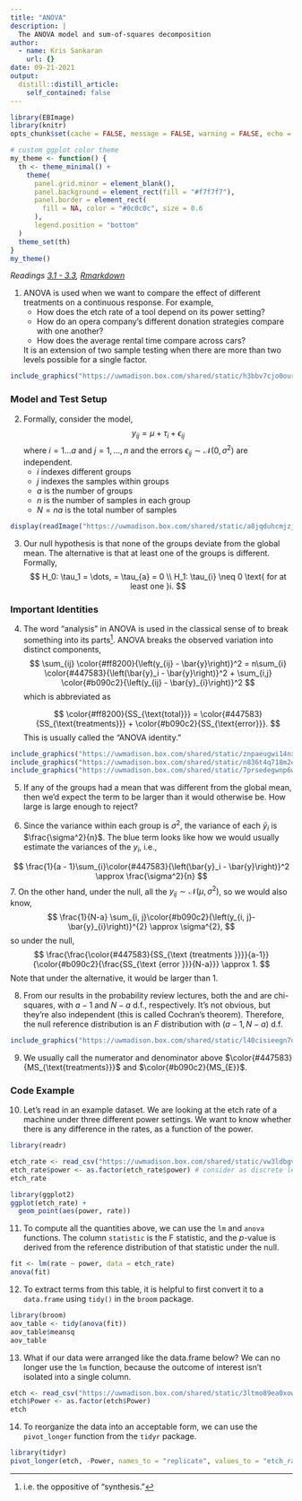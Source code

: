 ```yaml
---
title: "ANOVA"
description: |
  The ANOVA model and sum-of-squares decomposition
author:
  - name: Kris Sankaran
    url: {}
date: 09-21-2021
output:
  distill::distill_article:
    self_contained: false
---
```



```r
library(EBImage)
library(knitr)
opts_chunk$set(cache = FALSE, message = FALSE, warning = FALSE, echo = FALSE, fig.align = "center")

# custom ggplot color theme
my_theme <- function() {
  th <- theme_minimal() +
    theme(
      panel.grid.minor = element_blank(),
      panel.background = element_rect(fill = "#f7f7f7"),
      panel.border = element_rect(
        fill = NA, color = "#0c0c0c", size = 0.6
      ),
      legend.position = "bottom"
  )
  theme_set(th)
}
my_theme()
```

_Readings [3.1 - 3.3](https://www.wiley.com/en-us/Design+and+Analysis+of+Experiments%2C+10th+Edition-p-9781119492443#content-section), [Rmarkdown](https://github.com/krisrs1128/stat424_f21/blob/main/_posts/2021-08-03-week3-1/week3-1.Rmd)_


1. ANOVA is used when we want to compare the effect of different treatments on a
continuous response. For example,
    * How does the etch rate of a tool depend on its power setting?
    * How do an opera company’s different donation strategies compare with one
    another?
    * How does the average rental time compare across cars?
  
    It is an extension of two sample testing when there are more than two levels
  possible for a single factor.

```r
include_graphics("https://uwmadison.box.com/shared/static/h3bbv7cjo0our7syhlsc0tdn5c22xyme.png")
```

### Model and Test Setup

2. Formally, consider the model,
  $$
  y_{ij} = \mu + \tau_i + \epsilon_{ij}
  $$
    where $i=1 \dots a$ and $j=1, \dots, n$ and the errors $\epsilon_{ij} \sim
\mathcal{N}\left(0, \sigma^2\right)$ are independent.
    * $i$ indexes different groups
    * $j$ indexes the samples within groups
    * $a$ is the number of groups
    * $n$ is the number of samples in each group 
    * $N=na$ is the total number of samples

```r
display(readImage("https://uwmadison.box.com/shared/static/a8jqduhcmjzj9re22a81236k3enbtzzn.png"))
```

3. Our null hypothesis is that none of the groups deviate from the global mean.
The alternative is that at least one of the groups is different. Formally,
  $$
  H_0: \tau_1 = \dots, = \tau_{a} = 0 \\
  H_1: \tau_{i} \neq 0 \text{ for at least one }i.
  $$
  
### Important Identities

4. The word "analysis" in ANOVA is used in the classical sense of to break
something into its parts^[i.e. the oppositive of "synthesis."]. ANOVA breaks the
observed variation into distinct components,
    $$
    \sum_{ij} \color{#ff8200}{\left(y_{ij} - \bar{y}\right)}^2 = n\sum_{i} \color{#447583}{\left(\bar{y}_i - \bar{y}\right)}^2 + \sum_{i,j} \color{#b090c2}{\left(y_{ij} - \bar{y}_{i}\right)}^2
    $$
    which is abbreviated as
  
    $$
    \color{#ff8200}{SS_{\text{total}}} = \color{#447583}{SS_{\text{treatments}}} + \color{#b090c2}{SS_{\text{error}}}.
    $$
    This is usually called the "ANOVA identity."

```r
include_graphics("https://uwmadison.box.com/shared/static/znpaeugwi14nxhuvz2lkmoo2ovv2jtx1.png")
include_graphics("https://uwmadison.box.com/shared/static/n836t4q718m2o16hluvglplqi4lshgcm.png")
include_graphics("https://uwmadison.box.com/shared/static/7prsedegwnp6wdghcw6vfv2rs7zsr7nj.png")
```

5. If any of the groups had a mean that was different from the global mean, then
we’d expect the \color{#447583}{treatment} term to be larger than it would
otherwise be.  How large is large enough to reject?

6. Since the variance within each group is $\sigma^2$, the variance of each
$\bar{y}_i$ is $\frac{\sigma^2}{n}$. The blue term looks like how we would
usually estimate the variances of the $y_i$, i.e.,

$$
\frac{1}{a - 1}\sum_{i}\color{#447583}{\left(\bar{y}_i - \bar{y}\right)}^2 \approx \frac{\sigma^2}{n}
$$
7. On the other hand, under the null, all the $y_{ij} \sim \mathcal{N}\left(\mu, \sigma^2\right)$, so we would also know,
      $$
      \frac{1}{N-a} \sum_{i, j}\color{#b090c2}{\left(y_{i, j}-\bar{y}_{i}\right)}^{2} \approx \sigma^{2},
      $$
      so under the null, 
      $$
      \frac{\frac{\color{#447583}{SS_{\text {treatments }}}}{a-1}}{\color{#b090c2}{\frac{SS_{\text {error }}}{N-a}}} \approx 1.
      $$
      Note that under the alternative, it would be larger than 1.
    
8. From our results in the probability review lectures, both the
\color{#447583}{numerator} and \color{#b090c2}{denominator} are chi-squares,
with $a - 1$ and $N - a$ d.f., respectively. It’s not obvious, but they’re also
independent (this is called Cochran’s theorem). Therefore, the null reference
distribution is an $F$ distribution with $(a - 1, N - a)$ d.f.

```r
include_graphics("https://uwmadison.box.com/shared/static/l40cisieegn7u37ite50eu1yeoed8v88.png")
```

9. We usually call the numerator and denominator above $\color{#447583}{MS_{\text{treatments}}}$ and
$\color{#b090c2}{MS_{E}}$.

### Code Example

10. Let's read in an example dataset. We are looking at the etch rate of a
machine under three different power settings. We want to know whether there is
any difference in the rates, as a function of the power.

```r
library(readr)

etch_rate <- read_csv("https://uwmadison.box.com/shared/static/vw3ldbgvgn7rupt4tz3ditl1mpupw44h.csv")
etch_rate$power <- as.factor(etch_rate$power) # consider as discrete levels
etch_rate
```
```r
library(ggplot2)
ggplot(etch_rate) +
  geom_point(aes(power, rate))
```

11. To compute all the quantities above, we can use the `lm` and `anova`
functions. The column `statistic` is the F statistic, and the $p$-value is
derived from the reference distribution of that statistic under the null.

```r
fit <- lm(rate ~ power, data = etch_rate)
anova(fit)
```

12. To extract terms from this table, it is helpful to first convert it to a
`data.frame` using `tidy()` in the `broom` package.

```r
library(broom)
aov_table <- tidy(anova(fit))
aov_table$meansq
aov_table
```

13. What if our data were arranged like the data.frame below? We can no longer
use the `lm` function, because the outcome of interest isn't isolated into a
single column.

```r
etch <- read_csv("https://uwmadison.box.com/shared/static/3ltmo89ea0xowsh1386x9fk58qc51ned.txt")
etch$Power <- as.factor(etch$Power)
etch
```

14. To reorganize the data into an acceptable form, we can use the
`pivot_longer` function from the `tidyr` package.

```r
library(tidyr)
pivot_longer(etch, -Power, names_to = "replicate", values_to = "etch_rate")
```

